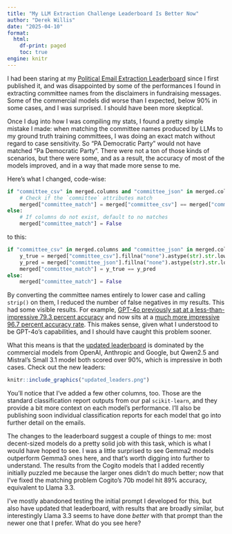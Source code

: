 ```yaml
---
title: "My LLM Extraction Challenge Leaderboard Is Better Now"
author: "Derek Willis"
date: "2025-04-10"
format:
  html:
    df-print: paged
    toc: true
engine: knitr
---
```


I had been staring at my [Political Email Extraction Leaderboard](https://thescoop.org/LLM-Extraction-Challenge/) since I first published it, and was disappointed by some of the performances I found in extracting committee names from the disclaimers in fundraising messages. Some of the commercial models did worse than I expected, below 90% in some cases, and I was surprised. I should have been more skeptical.

Once I dug into how I was compiling my stats, I found a pretty simple mistake I made: when matching the committee names produced by LLMs to my ground truth training committees, I was doing an exact match without regard to case sensitivity. So "PA Democratic Party" would not have matched "Pa Democratic Party". There were not a ton of those kinds of scenarios, but there were some, and as a result, the accuracy of most of the models improved, and in a way that made more sense to me.

Here's what I changed, code-wise:

``` python
if "committee_csv" in merged.columns and "committee_json" in merged.columns:
    # Check if the `committee` attributes match
    merged["committee_match"] = merged["committee_csv"] == merged["committee_json"]
else:
    # If columns do not exist, default to no matches
    merged["committee_match"] = False
```

to this:

``` python
if "committee_csv" in merged.columns and "committee_json" in merged.columns:
    y_true = merged["committee_csv"].fillna("none").astype(str).str.lower().str.strip()
    y_pred = merged["committee_json"].fillna("none").astype(str).str.lower().str.strip()
    merged["committee_match"] = y_true == y_pred
else:
    merged["committee_match"] = False
```

By converting the committee names entirely to lower case and calling `strip()` on them, I reduced the number of false negatives in my results. This had some visible results. For example, [GPT-4o previously sat at a less-than-impressive 79.3 percent accuracy](https://github.com/dwillis/LLM-Extraction-Challenge/blob/f9d75907e47a67ca4b692c7fd1a102af0f467430/fundraising-emails/summary_all_json.csv#L3) and now sits at a [much more impressive 96.7 percent accuracy rate](https://github.com/dwillis/LLM-Extraction-Challenge/blob/main/fundraising-emails/summary_all_json.csv#L3). This makes sense, given what I understood to be GPT-4o's capabilities, and I should have caught this problem sooner.

What this means is that the [updated leaderboard](https://thescoop.org/LLM-Extraction-Challenge/) is dominated by the commercial models from OpenAI, Anthropic and Google, but Qwen2.5 and Mistral's Small 3.1 model both scored over 90%, which is impressive in both cases. Check out the new leaders:

```r
knitr::include_graphics("updated_leaders.png")
```

You'll notice that I've added a few other columns, too. Those are the standard classification report outputs from our pal `scikit-learn`, and they provide a bit more context on each model's performance. I'll also be publishing soon individual classification reports for each model that go into further detail on the emails.

The changes to the leaderboard suggest a couple of things to me: most decent-sized models do a pretty solid job with this task, which is what I would have hoped to see. I was a little surprised to see Gemma2 models outperform Gemma3 ones here, and that's worth digging into further to understand. The results from the Cogito models that I added recently initially puzzled me because the larger ones didn't do much better; now that I've fixed the matching problem Cogito's 70b model hit 89% accuracy, equivalent to Llama 3.3.

I've mostly abandoned testing the initial prompt I developed for this, but also have updated that leaderboard, with results that are broadly similar, but interestingly Llama 3.3 seems to have done *better* with that prompt than the newer one that I prefer. What do you see here?
